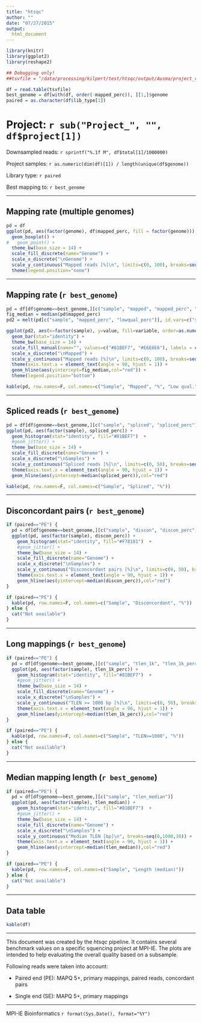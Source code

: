 ```yaml
---
title: "htsqc"
author: ""
date: "07/27/2015"
output: 
  html_document
---
```


```r
library(knitr)
library(ggplot2)
library(reshape2)

## Debugging only!
##tsvfile = "/data/processing/kilpert/test/htsqc/output/Ausma/project_report/Report.tsv"

df = read.table(tsvfile)
best_genome = df[with(df, order(-mapped_perc)), ][1,]$genome
paired = as.character(df$lib_type[1])
```

Project: `r sub("Project_", "", df$project[1])`
==========================

Downsampled reads: `r sprintf("%.1f M", df$total[1]/1000000)`

Project samples: `r as.numeric(dim(df)[1]) / length(unique(df$genome))`

Library type: `r paired`

Best mapping to: `r best_genome`

---

## Mapping rate (multiple genomes)

```r
pd = df
ggplot(pd, aes(factor(genome), df$mapped_perc, fill = factor(genome))) +
  geom_boxplot() +
#   geom_point() +
  theme_bw(base_size = 14) +
  scale_fill_discrete(name="Genome") +
  scale_x_discrete("\nGenome") +
  scale_y_continuous("Mapped reads [%]\n", limits=c(0, 100), breaks=seq(0,100,10)) +
  theme(legend.position="none")
```

---

<!--
## Mapping rate (`r best_genome`)

```r

pd = df[df$genome==best_genome,][c("sample", "mapped", "mapped_perc")]
ggplot(pd, aes(factor(sample), mapped_perc)) +
  geom_histogram(stat="identity", fill="#81BEF7")  +
  #geom_jitter() +
  theme_bw(base_size = 14) +
  scale_fill_discrete(name="Genome") +
  scale_x_discrete("\nMapped") +
  scale_y_continuous("Mapped reads [%]\n", limits=c(0, 100), breaks=seq(0,100,10)) +
  theme(axis.text.x = element_text(angle = 90, hjust = 1)) +
  geom_hline(aes(yintercept=median(mapped_perc)),col="red")

kable(pd, row.names=F, col.names=c("Sample", "Mapped", "%"))
```
-->

## Mapping rate (`r best_genome`)

```r
pd = df[df$genome==best_genome,][c("sample", "mapped", "mapped_perc", "lowqual", "lowqual_perc")]
fig_median = median(pd$mapped_perc)
pd2 = melt(pd[c("sample", "mapped_perc", "lowqual_perc")], id.vars=c("sample"))

ggplot(pd2, aes(x=factor(sample), y=value, fill=variable, order=as.numeric(variable))) +
  geom_bar(stat="identity") +
  theme_bw(base_size = 14) +
  scale_fill_manual(name="", values=c("#81BEF7", "#E6E6E6"), labels = c("Mapped reads\n(MAPQ 5+)", "Low qual. reads\n(MAPQ 0-4)")) +
  scale_x_discrete("\nMapped") +
  scale_y_continuous("Mapped reads [%]\n", limits=c(0, 100), breaks=seq(0,100,10)) +
  theme(axis.text.x = element_text(angle = 90, hjust = 1)) +
  geom_hline(aes(yintercept=fig_median,col="red")) +
  theme(legend.position="bottom")

kable(pd, row.names=F, col.names=c("Sample", "Mapped", "%", "Low qual.", "%"))
```

---

## Spliced reads (`r best_genome`)

```r
pd = df[df$genome==best_genome,][c("sample", "spliced", "spliced_perc")]
ggplot(pd, aes(factor(sample), spliced_perc)) +
  geom_histogram(stat="identity", fill="#81BEF7")  +
  #geom_jitter() +
  theme_bw(base_size = 14) +
  scale_fill_discrete(name="Genome") +
  scale_x_discrete("\nSamples") +
  scale_y_continuous("Spliced reads [%]\n", limits=c(0, 50), breaks=seq(0,100,5)) +
  theme(axis.text.x = element_text(angle = 90, hjust = 1)) +
  geom_hline(aes(yintercept=median(spliced_perc)),col="red")

kable(pd, row.names=F, col.names=c("Sample", "Spliced", "%"))
```

---

## Disconcordant pairs (`r best_genome`)

```r
if (paired=="PE") {
  pd = df[df$genome==best_genome,][c("sample", "discon", "discon_perc")]
  ggplot(pd, aes(factor(sample), discon_perc)) +
    geom_histogram(stat="identity", fill="#F78181")  +
    #geom_jitter() +
    theme_bw(base_size = 14) +
    scale_fill_discrete(name="Genome") +
    scale_x_discrete("\nSamples") +
    scale_y_continuous("Disconcordant pairs [%]\n", limits=c(0, 50), breaks=seq(0,100,5)) +
    theme(axis.text.x = element_text(angle = 90, hjust = 1)) +
    geom_hline(aes(yintercept=median(discon_perc)),col="red")
}

if (paired=="PE") {
  kable(pd, row.names=F, col.names=c("Sample", "Disconcordant", "%"))
} else {
  cat("Not available")
}
```

---

## Long mappings (`r best_genome`)

```r
if (paired=="PE") {
  pd = df[df$genome==best_genome,][c("sample", "tlen_1k", "tlen_1k_perc")]
  ggplot(pd, aes(factor(sample), tlen_1k_perc)) +
    geom_histogram(stat="identity", fill="#81BEF7")  +
    #geom_jitter() +
    theme_bw(base_size = 14) +
    scale_fill_discrete(name="Genome") +
    scale_x_discrete("\nSamples") +
    scale_y_continuous("TLEN >= 1000 bp [%]\n", limits=c(0, 50), breaks=seq(0,100,5)) +
    theme(axis.text.x = element_text(angle = 90, hjust = 1)) +
    geom_hline(aes(yintercept=median(tlen_1k_perc)),col="red")
}

if (paired=="PE") {
  kable(pd, row.names=F, col.names=c("Sample", "TLEN>=1000", "%"))
} else {
  cat("Not available")
}
```

---

## Median mapping length (`r best_genome`)

```r
if (paired=="PE") {
  pd = df[df$genome==best_genome,][c("sample", "tlen_median")]
  ggplot(pd, aes(factor(sample), tlen_median)) +
    geom_histogram(stat="identity", fill="#81BEF7")  +
    #geom_jitter() +
    theme_bw(base_size = 14) +
    scale_fill_discrete(name="Genome") +
    scale_x_discrete("\nSamples") +
    scale_y_continuous("Median TLEN [bp]\n", breaks=seq(0,1000,10)) +
    theme(axis.text.x = element_text(angle = 90, hjust = 1)) +
    geom_hline(aes(yintercept=median(tlen_median)),col="red")
}

if (paired=="PE") {
  kable(pd, row.names=F, col.names=c("Sample", "Length (median)"))
} else {
  cat("Not available")
}
```

---

## Data table
```r
kable(df)
```

---

This document was created by the *htsqc* pipeline. It contains several benchmark values on a specific squencing project at MPI-IE. The plots are intended to help evaluating the overall quality based on a subsample.

Following reads were taken into account:

 * Paired end (PE): MAPQ 5+, primary mappings, paired reads, concordant pairs
 
 * Single end (SE): MAPQ 5+, primary mappings
 
--- 

MPI-IE Bioinformatics `r format(Sys.Date(), format="%Y")`

<!--
cwd: `r getwd()`
-->

